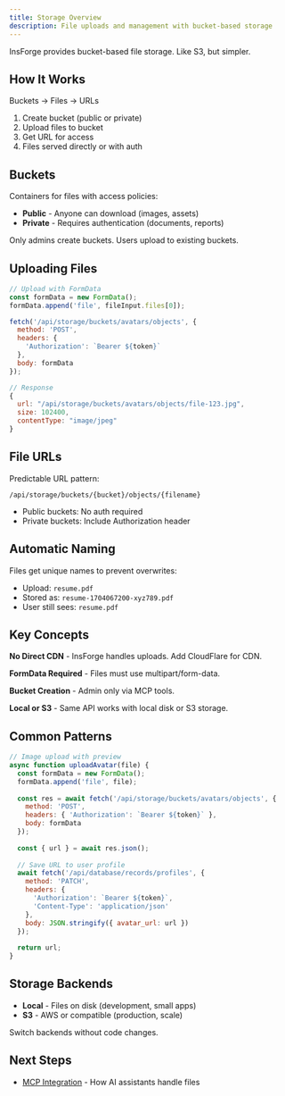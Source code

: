 ```yaml
---
title: Storage Overview
description: File uploads and management with bucket-based storage
---
```


InsForge provides bucket-based file storage. Like S3, but simpler.

## How It Works

Buckets → Files → URLs

1. Create bucket (public or private)
2. Upload files to bucket
3. Get URL for access
4. Files served directly or with auth

## Buckets

Containers for files with access policies:

- **Public** - Anyone can download (images, assets)
- **Private** - Requires authentication (documents, reports)

Only admins create buckets. Users upload to existing buckets.

## Uploading Files

```javascript
// Upload with FormData
const formData = new FormData();
formData.append('file', fileInput.files[0]);

fetch('/api/storage/buckets/avatars/objects', {
  method: 'POST',
  headers: {
    'Authorization': `Bearer ${token}`
  },
  body: formData
});

// Response
{
  url: "/api/storage/buckets/avatars/objects/file-123.jpg",
  size: 102400,
  contentType: "image/jpeg"
}
```

## File URLs

Predictable URL pattern:
```
/api/storage/buckets/{bucket}/objects/{filename}
```

- Public buckets: No auth required
- Private buckets: Include Authorization header

## Automatic Naming

Files get unique names to prevent overwrites:
- Upload: `resume.pdf`
- Stored as: `resume-1704067200-xyz789.pdf`
- User still sees: `resume.pdf`

## Key Concepts

**No Direct CDN** - InsForge handles uploads. Add CloudFlare for CDN.

**FormData Required** - Files must use multipart/form-data.

**Bucket Creation** - Admin only via MCP tools.

**Local or S3** - Same API works with local disk or S3 storage.

## Common Patterns

```javascript
// Image upload with preview
async function uploadAvatar(file) {
  const formData = new FormData();
  formData.append('file', file);
  
  const res = await fetch('/api/storage/buckets/avatars/objects', {
    method: 'POST',
    headers: { 'Authorization': `Bearer ${token}` },
    body: formData
  });
  
  const { url } = await res.json();
  
  // Save URL to user profile
  await fetch('/api/database/records/profiles', {
    method: 'PATCH',
    headers: {
      'Authorization': `Bearer ${token}`,
      'Content-Type': 'application/json'
    },
    body: JSON.stringify({ avatar_url: url })
  });
  
  return url;
}
```

## Storage Backends

- **Local** - Files on disk (development, small apps)
- **S3** - AWS or compatible (production, scale)

Switch backends without code changes.

## Next Steps

- [MCP Integration](/core-concepts/storage/mcp) - How AI assistants handle files